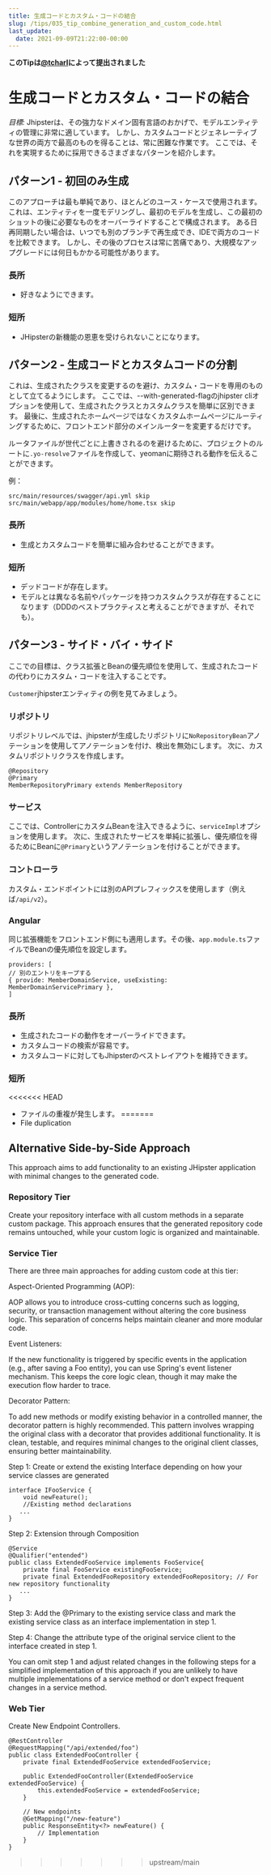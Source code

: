 ```yaml
---
title: 生成コードとカスタム・コードの結合
slug: /tips/035_tip_combine_generation_and_custom_code.html
last_update:
  date: 2021-09-09T21:22:00-00:00
---
```


__このTipは[@tcharl](https://github.com/tcharl)によって提出されました__

# 生成コードとカスタム・コードの結合


_目標:_ Jhipsterは、その強力なドメイン固有言語のおかげで、モデルエンティティの管理に非常に適しています。
しかし、カスタムコードとジェネレーティブな世界の両方で最高のものを得ることは、常に困難な作業です。
ここでは、それを実現するために採用できるさまざまなパターンを紹介します。

## パターン1 - 初回のみ生成

このアプローチは最も単純であり、ほとんどのユース・ケースで使用されます。
これは、エンティティを一度モデリングし、最初のモデルを生成し、この最初のショットの後に必要なものをオーバーライドすることで構成されます。
ある日再同期したい場合は、いつでも別のブランチで再生成でき、IDEで両方のコードを比較できます。
しかし、その後のプロセスは常に苦痛であり、大規模なアップグレードには何日もかかる可能性があります。

### 長所

 - 好きなようにできます。

### 短所
 
 - JHipsterの新機能の恩恵を受けられないことになります。

## パターン2 - 生成コードとカスタムコードの分割

これは、生成されたクラスを変更するのを避け、カスタム・コードを専用のものとして立てるようにします。
ここでは、--with-generated-flagのjhipster cliオプションを使用して、生成されたクラスとカスタムクラスを簡単に区別できます。
最後に、生成されたホームページではなくカスタムホームページにルーティングするために、フロントエンド部分のメインルーターを変更するだけです。

ルータファイルが世代ごとに上書きされるのを避けるために、プロジェクトのルートに`.yo-resolve`ファイルを作成して、yeomanに期待される動作を伝えることができます。

例：
```
src/main/resources/swagger/api.yml skip
src/main/webapp/app/modules/home/home.tsx skip
```

### 長所

- 生成とカスタムコードを簡単に組み合わせることができます。

### 短所

- デッドコードが存在します。
- モデルとは異なる名前やパッケージを持つカスタムクラスが存在することになります（DDDのベストプラクティスと考えることができますが、それでも）。

## パターン3 - サイド・バイ・サイド

ここでの目標は、クラス拡張とBeanの優先順位を使用して、生成されたコードの代わりにカスタム・コードを注入することです。

`Customer`jhipsterエンティティの例を見てみましょう。

### リポジトリ

リポジトリレベルでは、jhipsterが生成したリポジトリに`NoRepositoryBean`アノテーションを使用してアノテーションを付け、検出を無効にします。
次に、カスタムリポジトリクラスを作成します。
```
@Repository
@Primary
MemberRepositoryPrimary extends MemberRepository
```

### サービス

ここでは、ControllerにカスタムBeanを注入できるように、`serviceImpl`オプションを使用します。
次に、生成されたサービスを単純に拡張し、優先順位を得るためにBeanに`@Primary`というアノテーションを付けることができます。

### コントローラ

カスタム・エンドポイントには別のAPIプレフィックスを使用します（例えば`/api/v2`）。

### Angular

同じ拡張機能をフロントエンド側にも適用します。その後、`app.module.ts`ファイルでBeanの優先順位を設定します。
```
providers: [
// 別のエントリをキープする
{ provide: MemberDomainService, useExisting: MemberDomainServicePrimary },
]
```

### 長所

- 生成されたコードの動作をオーバーライドできます。
- カスタムコードの検索が容易です。
- カスタムコードに対してもJhipsterのベストレイアウトを維持できます。

### 短所

<<<<<<< HEAD
- ファイルの重複が発生します。
=======
- File duplication

## Alternative Side-by-Side Approach

This approach aims to add functionality to an existing JHipster application with minimal changes to the generated code.

### Repository Tier

Create your repository interface with all custom methods in a separate custom package. This approach ensures that the generated repository code remains untouched, while your custom logic is organized and maintainable.

### Service Tier

There are three main approaches for adding custom code at this tier:

Aspect-Oriented Programming (AOP): 

AOP allows you to introduce cross-cutting concerns such as logging, security, or transaction management without altering the core business logic. This separation of concerns helps maintain cleaner and more modular code.

Event Listeners: 

If the new functionality is triggered by specific events in the application (e.g., after saving a Foo entity), you can use Spring's event listener mechanism. This keeps the core logic clean, though it may make the execution flow harder to trace.

Decorator Pattern: 

To add new methods or modify existing behavior in a controlled manner, the decorator pattern is highly recommended. This pattern involves wrapping the original class with a decorator that provides additional functionality. It is clean, testable, and requires minimal changes to the original client classes, ensuring better maintainability.

Step 1: Create or extend the existing Interface depending on how your service classes are generated
```
interface IFooService {
    void newFeature();
    //Existing method declarations
   ...
}
```
Step 2: Extension through Composition
```
@Service
@Qualifier("entended") 
public class ExtendedFooService implements FooService{
    private final FooService existingFooService;
    private final ExtendedFooRepository extendedFooRepository; // For new repository functionality
   ...
}
```
Step 3: Add the @Primary to the existing service class and mark the existing service class as an interface implementation in step 1.

Step 4: Change the attribute type of the original service client to the interface created in step 1.

You can omit step 1 and adjust related changes in the following steps for a simplified implementation of this approach if you are unlikely to have multiple implementations of a service method or don't expect frequent changes in a service method.  

### Web Tier

Create New Endpoint Controllers.
```
@RestController
@RequestMapping("/api/extended/foo")
public class ExtendedFooController {
    private final ExtendedFooService extendedFooService;
    
    public ExtendedFooController(ExtendedFooService extendedFooService) {
        this.extendedFooService = extendedFooService;
    }

    // New endpoints
    @GetMapping("/new-feature")
    public ResponseEntity<?> newFeature() {
        // Implementation
    }
}
```
>>>>>>> upstream/main
